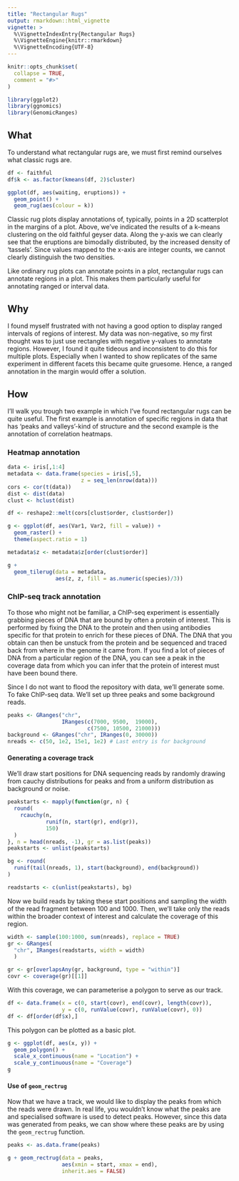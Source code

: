 ```yaml
---
title: "Rectangular Rugs"
output: rmarkdown::html_vignette
vignette: >
  %\VignetteIndexEntry{Rectangular Rugs}
  %\VignetteEngine{knitr::rmarkdown}
  %\VignetteEncoding{UTF-8}
---
```


```r
knitr::opts_chunk$set(
  collapse = TRUE,
  comment = "#>"
)
```

```r
library(ggplot2)
library(ggnomics)
library(GenomicRanges)
```

## What

To understand what rectangular rugs are, we must first remind ourselves what classic rugs are.

```r
df <- faithful
df$k <- as.factor(kmeans(df, 2)$cluster)

ggplot(df, aes(waiting, eruptions)) +
  geom_point() +
  geom_rug(aes(colour = k))
```

Classic rug plots display annotations of, typically, points in a 2D scatterplot in the margins of a plot. Above, we've indicated the results of a k-means clustering on the old faithful geyser data. Along the y-axis we can clearly see that the eruptions are bimodally distributed, by the increased density of 'tassels'. Since values mapped to the x-axis are integer counts, we cannot clearly distinguish the two densities.

Like ordinary rug plots can annotate points in a plot, rectangular rugs can annotate regions in a plot. This makes them particularly useful for annotating ranged or interval data.

## Why

I found myself frustrated with not having a good option to display ranged intervals of regions of interest. My data was non-negative, so my first thought was to just use rectangles with negative y-values to annotate regions. However, I found it quite tideous and inconsistent to do this for multiple plots. Especially when I wanted to show replicates of the same experiment in different facets this became quite gruesome. Hence, a ranged annotation in the margin would offer a solution.

## How

I'll walk you trough two example in which I've found rectangular rugs can be quite useful. The first example is annotation of specific regions in data that has 'peaks and valleys'-kind of structure and the second example is the annotation of correlation heatmaps.

### Heatmap annotation

```r
data <- iris[,1:4]
metadata <- data.frame(species = iris[,5],
                       z = seq_len(nrow(data)))
cors <- cor(t(data))
dist <- dist(data)
clust <- hclust(dist)

df <- reshape2::melt(cors[clust$order, clust$order])

g <- ggplot(df, aes(Var1, Var2, fill = value)) +
  geom_raster() +
  theme(aspect.ratio = 1)
```

```r
metadata$z <- metadata$z[order(clust$order)]

g +
  geom_tilerug(data = metadata,
               aes(z, z, fill = as.numeric(species)/3))
```


### ChIP-seq track annotation

To those who might not be familiar, a ChIP-seq experiment is essentially grabbing pieces of DNA that are bound by often a protein of interest. This is performed by fixing the DNA to the protein and then using antibodies specific for that protein to enrich for these pieces of DNA. The DNA that you obtain can then be unstuck from the protein and be sequenced and traced back from where in the genome it came from. If you find a lot of pieces of DNA from a particular region of the DNA, you can see a peak in the coverage data from which you can infer that the protein of interest must have been bound there.

Since I do not want to flood the repository with data, we'll generate some. To fake ChIP-seq data. We'll set up three peaks and some background reads.

```r
peaks <- GRanges("chr", 
                 IRanges(c(7000, 9500,  19000), 
                         c(7500, 10500, 21000)))
background <- GRanges("chr", IRanges(0, 30000))
nreads <- c(50, 1e2, 15e1, 1e2) # Last entry is for background
```

#### Generating a coverage track

We'll draw start positions for DNA sequencing reads by randomly drawing from cauchy distributions for peaks and from a uniform distribution as background or noise.

```r
peakstarts <- mapply(function(gr, n) {
  round(
    rcauchy(n,
            runif(n, start(gr), end(gr)),
            150)
  )
}, n = head(nreads, -1), gr = as.list(peaks))
peakstarts <- unlist(peakstarts)

bg <- round(
  runif(tail(nreads, 1), start(background), end(background))
)

readstarts <- c(unlist(peakstarts), bg)
```

Now we build reads by taking these start positions and sampling the width of the read fragment between 100 and 1000. Then, we'll take only the reads within the broader context of interest and calculate the coverage of this region.

```r
width <- sample(100:1000, sum(nreads), replace = TRUE)
gr <- GRanges(
  "chr", IRanges(readstarts, width = width)
  )

gr <- gr[overlapsAny(gr, background, type = "within")]
covr <- coverage(gr)[[1]]
```

With this coverage, we can parameterise a polygon to serve as our track.

```r
df <- data.frame(x = c(0, start(covr), end(covr), length(covr)),
                 y = c(0, runValue(covr), runValue(covr), 0))
df <- df[order(df$x),]
```

This polygon can be plotted as a basic plot.

```r
g <- ggplot(df, aes(x, y)) +
  geom_polygon() +
  scale_x_continuous(name = "Location") +
  scale_y_continuous(name = "Coverage")
g
```

#### Use of `geom_rectrug`

Now that we have a track, we would like to display the peaks from which the reads were drawn. In real life, you wouldn't know what the peaks are and specialised software is used to detect peaks. However, since this data was generated from peaks, we can show where these peaks are by using the `geom_rectrug` function.

```r
peaks <- as.data.frame(peaks)

g + geom_rectrug(data = peaks,
                 aes(xmin = start, xmax = end),
                 inherit.aes = FALSE)
```

